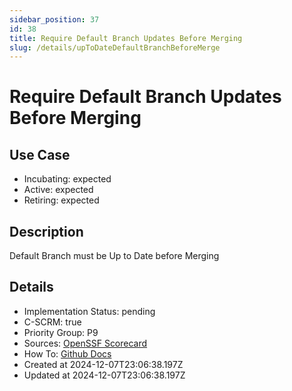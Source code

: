 ```yaml
---
sidebar_position: 37
id: 38
title: Require Default Branch Updates Before Merging
slug: /details/upToDateDefaultBranchBeforeMerge
---
```


# Require Default Branch Updates Before Merging

## Use Case
- Incubating: expected
- Active: expected
- Retiring: expected

## Description

Default Branch must be Up to Date before Merging

## Details
- Implementation Status: pending
- C-SCRM: true
- Priority Group: P9
- Sources: [OpenSSF Scorecard](https://github.com/ossf/scorecard/blob/main/docs/checks.md#branch-protection)
- How To: [Github Docs](https://docs.github.com/en/repositories/configuring-branches-and-merges-in-your-repository/managing-protected-branches/about-protected-branches#require-status-checks-before-merging)
- Created at 2024-12-07T23:06:38.197Z
- Updated at 2024-12-07T23:06:38.197Z

